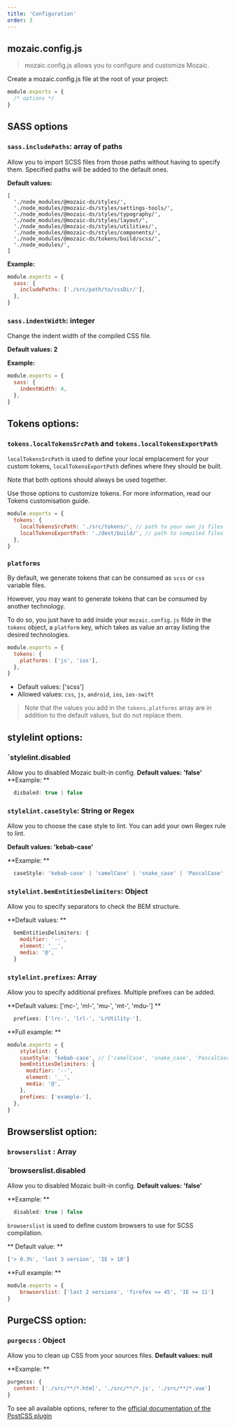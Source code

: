```yaml
---
title: 'Configuration'
order: 3
---
```


## mozaic.config.js

> mozaic.config.js allows you to configure and customize Mozaic.

Create a mozaic.config.js file at the root of your project:

```js
module.exports = {
  /* options */
}
```

## SASS options

### `sass.includePaths`: array of paths

Allow you to import SCSS files from those paths without having to specify them.
Specified paths will be added to the default ones.

**Default values:**

```
[
  './node_modules/@mozaic-ds/styles/',
  './node_modules/@mozaic-ds/styles/settings-tools/',
  './node_modules/@mozaic-ds/styles/typography/',
  './node_modules/@mozaic-ds/styles/layout/',
  './node_modules/@mozaic-ds/styles/utilities/',
  './node_modules/@mozaic-ds/styles/components/',
  './node_modules/@mozaic-ds/tokens/build/scss/',
  './node_modules/',
]
```

**Example:**

```js
module.exports = {
  sass: {
    includePaths: ['./src/path/to/cssDir/'],
  },
}
```

### `sass.indentWidth`: integer

Change the indent width of the compiled CSS file.

**Default values: 2**

**Example:**

```js
module.exports = {
  sass: {
    indentWidth: 4,
  },
}
```

## Tokens options:

### `tokens.localTokensSrcPath` and `tokens.localTokensExportPath`

`localTokensSrcPath` is used to define your local emplacement for your custom tokens, `localTokensExportPath` defines where they should be built.

Note that both options should always be used together.

Use those options to customize tokens. For more information, read our Tokens customisation guide.

```js
module.exports = {
  tokens: {
    localTokensSrcPath: './src/tokens/', // path to your own js files
    localTokensExportPath: './dest/build/', // path to compiled files
  },
}
```

### `platforms`

By default, we generate tokens that can be consumed as `scss` or `css` variable files.

However, you may want to generate tokens that can be consumed by another technology.

To do so, you just have to add inside your `mozaic.config.js` filde in the `tokens` object, a `platform` key, which takes as value an array listing the desired technologies.

```js
module.exports = {
  tokens: {
    platforms: ['js', 'ios'],
  },
}
```

- Default values: ['scss']
- Allowed values: `css`, `js`, `android`, `ios`, `ios-swift`

> Note that the values you add in the `tokens.platforms` array are in addition to the default values, but do not replace them.

## stylelint options:

### `stylelint.disabled

Allow you to disabled Mozaic built-in config. 
**Default values: 'false'**
**Example: **
```js
  disbaled: true | false
```

### `stylelint.caseStyle`: String or Regex

Allow you to choose the case style to lint. You can add your own Regex rule to lint.

**Default values: 'kebab-case'**

**Example: **
```js
  caseStyle: 'kebab-case' | 'camelCase' | 'snake_case' | 'PascalCase' | /^[a-z]+(_[a-z]+)*$/
```

### `stylelint.bemEntitiesDelimiters`: Object

Allow you to specify separators to check the BEM structure.

**Default values: **

```js
  bemEntitiesDelimiters: {
    modifier: '--',
    element: '__',
    media: '@',
  }
```

### `stylelint.prefixes`: Array

Allow you to specify additional prefixes. Multiple prefixes can be added.

**Default values: ['mc-', 'ml-', 'mu-', 'mt-', 'mdu-'] **

```js
  prefixes: ['lrc-', 'lrl-', 'LrUtility-'],
```


**Full example: **
```js
module.exports = {
	stylelint: {
    caseStyle: 'kebab-case', // ['camelCase', 'snake_case', 'PascalCase']
    bemEntitiesDelimiters: {
      modifier: '--',
      element: '__',
      media: '@',
    },
    prefixes: ['example-'],
  },
}
```

## Browserslist option:

### `browserslist` : Array

### `browserslist.disabled

Allow you to disabled Mozaic built-in config. 
**Default values: 'false'**

**Example: **
```js
  disabled: true | false
```

`browserslist` is used to define custom browsers to use for SCSS compilation. 

** Default value: ** 

```js
['> 0.3%', 'last 3 version', 'IE > 10']
```

**Full example: **
```js
module.exports = {
	browserslist: ['last 2 versions', 'firefox >= 45', 'IE >= 11']
}
```

## PurgeCSS option: 

### `purgecss` : Object

Allow you to clean up CSS from your sources files.
**Default values: null**

**Example: **
```js
purgecss: {
  content: ['./src/**/*.html', './src/**/*.js', './src/**/*.vue']
}
```

To see all available options, referer to the [official documentation of the PostCSS plugin](https://purgecss.com/configuration.html#options)